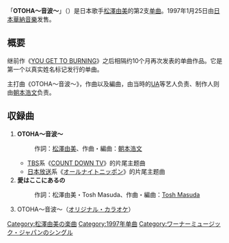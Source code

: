 {{Infobox Single
| Name           = OTOHA〜音波〜
| Artist         = [[松澤由美|松澤由美]]
| Album          = [[あしあと_(松澤由美のアルバム)|あしあと]]（#4）
| A-side         =
| B-side         = 愛はここにあるの
| Released       = 1997年8月25日
| Format         = [[シングル|シングル]]
| Recorded       =   
| Genre          = [[J-POP|J-POP]]
| Length         = 
| Label          = [[日本華納音樂|日本華納音樂]]
| Writer         = [[松澤由美|松澤由美]]（作詞 #1）<br/>[[朝本浩文|朝本浩文]]（作曲 #1）<br/> 松澤由美（作詞 #2）<br/> [[益田トッシュ|Tosh Masuda]]（作曲 #2）
| Producer       = [[朝本浩文|朝本浩文]]
| Chart position =*83位（[[オリコンチャート|Oricon]]）
| Certification  = 
| Last single    = [[YOU_GET_TO_BURNING|YOU GET TO BURNING]]<br />（1996年）
| This single    = '''OTOHA〜音波〜'''<br />（1997年）
| Next single    = [[earth_song〜大地の詩〜|earth song〜大地の詩〜]]<br />（1998年）
}}
「'''OTOHA〜音波〜'''」（{{lang|ja|OTOHA〜音波〜}}）是日本歌手[[松澤由美|松澤由美]]的第2支[[单曲|单曲]]。1997年1月25日由[[日本華納音樂|日本華納音樂]]发售。

==概要==
继前作《[[YOU_GET_TO_BURNING|YOU GET TO BURNING]]》之后相隔约10个月再次发表的单曲作品。它是第一个以真实姓名标记发行的单曲。

主打曲《OTOHA〜音波〜》，作曲以及編曲，由当時的[[UA_(歌手)|UA]]等艺人负责、制作人则由[[朝本浩文|朝本浩文]]负责。

==収録曲==
# '''OTOHA〜音波〜''' 
#: 作詞：[[松澤由美|松澤由美]]、作曲・編曲：[[朝本浩文|朝本浩文]]
#*[[TBS電視台|TBS]]系《[[COUNT_DOWN_TV|COUNT DOWN TV]]》的片尾主题曲
#*[[日本放送|日本放送]]系《[[オールナイトニッポン|オールナイトニッポン]]》的片尾主题曲
# '''愛はここにあるの'''
#: 作詞：松澤由美・Tosh Masuda、作曲・編曲：[[益田トッシュ|Tosh Masuda]]
# OTOHA〜音波〜（[[オフヴォーカル|オリジナル・カラオケ]]）

{{默认排序:おとは}}
[[Category:松澤由美の楽曲|Category:松澤由美の楽曲]]
[[Category:1997年单曲|Category:1997年单曲]]
[[Category:ワーナーミュージック・ジャパンのシングル|Category:ワーナーミュージック・ジャパンのシングル]]
{{Single-stub}}